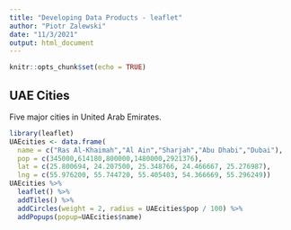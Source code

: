 ```yaml
---
title: "Developing Data Products - leaflet"
author: "Piotr Zalewski"
date: "11/3/2021"
output: html_document
---
```


```r
knitr::opts_chunk$set(echo = TRUE)
```

## UAE Cities

Five major cities in United Arab Emirates.

```r
library(leaflet)
UAEcities <- data.frame(
  name = c("Ras Al-Khaimah","Al Ain","Sharjah","Abu Dhabi","Dubai"),
  pop = c(345000,614180,800000,1480000,2921376),
  lat = c(25.800694, 24.207500, 25.348766, 24.466667, 25.276987),
  lng = c(55.976200, 55.744720, 55.405403, 54.366669, 55.296249))
UAEcities %>%
  leaflet() %>% 
  addTiles() %>%
  addCircles(weight = 2, radius = UAEcities$pop / 100) %>%
  addPopups(popup=UAEcities$name)
```
